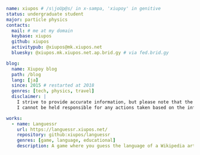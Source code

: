 ```yaml
name: xiupos # /s\joUp@s/ in x-sampa, 'xiupoy' in genitive
status: undergraduate student
major: particle physics
contacts:
  mail: # me at my domain
  keybase: xiupos
  github: xiupos
  activitypub: @xiupos@mk.xiupos.net
  bluesky: @xiupos.mk.xiupos.net.ap.brid.gy # via fed.brid.gy

blog:
  name: Xiupoy blog
  path: /blog
  lang: [ja]
  since: 2015 # restarted at 2018
  genres: [tech, physics, travel]
  disclaimer: |
    I strive to provide accurate information, but please note that the content on this site is provided without warranty, as it may sometimes become outdated. Additionally, I reserve the right to change or delete information without notice if its accuracy or appropriateness is in question.
    I cannot be held responsible for any actions taken based on the information provided on this site, or for any damages or losses that may occur as a result. Thank you for your understanding.

works:
  - name: Languessr
    url: https://languessr.xiupos.net/
    repository: github:xiupos/languessr
    genres: [game, language, educational]
    description: A game where you guess the language of a Wikipedia article
```
